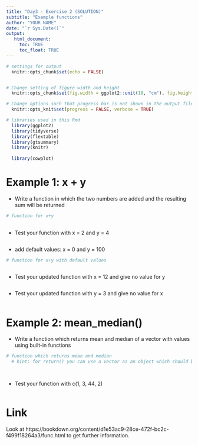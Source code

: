 ---
title: "Day3 - Exercise 2 (SOLUTION)"
subtitle: "Example functions"
author: "YOUR NAME"
date: "`r Sys.Date()`"
output: 
   html_document:
     toc: TRUE
     toc_float: TRUE
---

```{r setup, include = FALSE}
# settings for output
  knitr::opts_chunk$set(echo = FALSE)


# Change setting of figure width and height
  knitr::opts_chunk$set(fig.width = ggplot2::unit(10, "cm"), fig.height = ggplot2::unit(8, "cm"))

# Change options such that progress bar is not shown in the output file <- NEW!!!
  knitr::opts_knit$set(progress = FALSE, verbose = TRUE)

# libraries used in this Rmd
  library(ggplot2)
  library(tidyverse)
  library(flextable)
  library(gtsummary)
  library(knitr)
  
  library(cowplot)
```


# Example 1: x + y
* Write a function in which the two numbers are added and the resulting sum will be returned

```{r,  echo = TRUE, eval = TRUE}
# function for x+y
  
```

* Test your function with x = 2 and y = 4

```{r,  echo = TRUE, eval = TRUE}
  
```

* add default values: x = 0 and y = 100

```{r,  echo = TRUE, eval = TRUE}
# function for x+y with default values 
 
```

* Test your updated function with x = 12 and give no value for y
```{r,  echo = TRUE, eval = TRUE}
  
```

* Test your updated function with y = 3 and give no value for x
```{r,  echo = TRUE, eval = TRUE}
  
```

# Example 2:  mean_median()
* Write a function which returns mean and median of a vector with values using built-in functions
```{r,  echo = TRUE, eval = TRUE}
# function which returns mean and median
  # hint: for return() you can use a vector as an object which should be returned

 
```


* Test your function with c(1, 3, 44, 2)

```{r,  echo = TRUE, eval = TRUE}
 
```


# Link
Look at https://bookdown.org/content/d1e53ac9-28ce-472f-bc2c-f499f18264a3/func.html to get further information.
